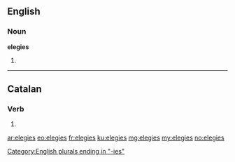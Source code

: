==English==

===Noun===
'''elegies'''

# {{plural of|elegy}}

[[Category:English plurals ending in "-ies"]]

----

==Catalan==

===Verb===
{{head|ca|verb form}}

# {{ca-verb form of|p=2|n=sg|t=impf|m=ind|elegir}}

[[ar:elegies]]
[[eo:elegies]]
[[fr:elegies]]
[[ku:elegies]]
[[mg:elegies]]
[[my:elegies]]
[[no:elegies]]